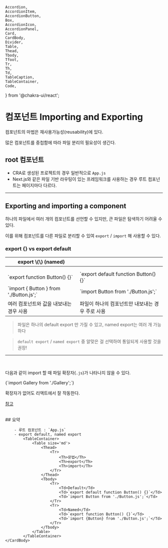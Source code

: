     Accordion,
    AccordionItem,
    AccordionButton,
    Box,
    AccordionIcon,
    AccordionPanel,
    Card,
    CardBody,
    Divider,
    Table,
    Thead,
    Tbody,
    Tfoot,
    Tr,
    Th,
    Td,
    TableCaption,
    TableContainer,
    Code,
} from '@chakra-ui/react';


# 컴포넌트 Importing and Exporting

컴포넌트의 마법은 재사용가능성(reusability)에 있다.

많은 컴포넌트를 중첩함에 따라 파일 분리의 필요성이 생긴다.

## root 컴포넌트

-   CRA로 생성된 프로젝트의 경우 일반적으로 `App.js`
-   Next.js와 같은 파일 기반 라우팅이 있는 프레임워크를 사용하는 경우 루트 컴포넌트는 페이지마다 다르다.

---

## Exporting and importing a component

하나의 파일에서 여러 개의 컴포넌트를 선언할 수 있지만, 큰 파일은 탐색하기 어려울 수 있다.

이를 위해 컴포넌트를 다른 파일로 분리할 수 있여 `export` / `import` 해 사용할 수 있다.

### export {} vs export default

<table>
<thead>
    <tr>
        <th>
            export \{\} (named)
        </th>
        <th>
        </th>
    </tr>
</thead>

<tbody>
    <tr>
        <td>
        </td>
        <td>
        </td>
    </tr>
    <tr>
        <td>
        </td>
        <td>
        </td>
    </tr>
    <tr>
        <td>
            `export function Button() {}`
        </td>
        <td>
            `export default function Button() {}`
        </td>
    </tr>
    <tr>
        <td>
            `import { Button } from './Button.js';`
        </td>
        <td>
            `import Button from './Button.js';`
        </td>
    </tr>
    <tr>
        <td>
            여러 컴포넌트와 값을 내보내는 경우 사용
        </td>
        <td>
            파일이 하나의 컴포넌트만 내보내는 경우 주로 사용
        </td>
    </tr>
</tbody>
</table>

> 파일은 하나의 default export 만 가질 수 있고, named export는 여러 개 가능하다

> `default export` / `named export` 중 알맞은 걸 선택하여 통일되게 사용할 것을 권장!

---

<br />

<Pitfall title="확장자 생략">

다음과 같이 import 할 때 파일 확장자(`.js`)가 나타나지 않을 수 있다.

<CodeBlock lang="javascript">
{`import Gallery from './Gallery';`}
</CodeBlock>

확장자가 없어도 리액트에서 잘 작동한다.

[참고](https://developer.mozilla.org/ko/docs/Web/JavaScript/Guide/Modules)
</Pitfall>


<br/>

<Card>
    <CardBody>
        ## 요약
        
        - 루트 컴포넌트 : `App.js`
        - export default, named export
            <TableContainer>
                <Table size='md'>
                    <Thead>
                        <Tr>
                            <Th>문법</Th>
                            <Th>export</Th>
                            <Th>import</Th>
                        </Tr>
                    </Thead>
                    <Tbody>
                        <Tr>
                            <Td>Default</Td>
                            <Td>`export default function Button() {}`</Td>
                            <Td>`import Button from './Button.js';`</Td>
                        </Tr>
                        <Tr>
                            <Td>Named</Td>
                            <Td>`export function Button() {}`</Td>
                            <Td>`import {Button} from './Button.js';`</Td>
                        </Tr>
                    </Tbody>
                </Table>
            </TableContainer>
    </CardBody>
</Card>
